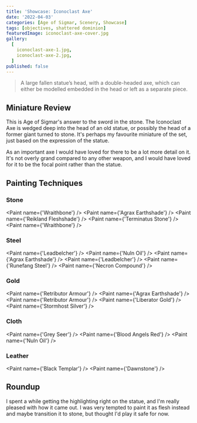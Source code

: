 ```yaml
---
title: 'Showcase: Iconoclast Axe'
date: '2022-04-03'
categories: [Age of Sigmar, Scenery, Showcase]
tags: [objectives, shattered dominion]
featuredImage: iconoclast-axe-cover.jpg
gallery:
  [
    iconoclast-axe-1.jpg,
    iconoclast-axe-2.jpg,
  ]
published: false
---
```


>  A large fallen statue’s head, with a double-headed axe, which can either be modelled embedded in the head or left
> as a separate piece.

## Miniature Review

This is Age of Sigmar's answer to the sword in the stone. The Iconoclast Axe is wedged deep into the head of an old
statue, or possibly the head of a former giant turned to stone. It's perhaps my favourite miniature of the set, just
based on the expression of the statue.

As an important axe I would have loved for there to be a lot more detail on it. It's not overly grand compared to any
other weapon, and I would have loved for it to be the focal point rather than the statue.

## Painting Techniques

### Stone
<Paint name={'Wraithbone'} />
<Paint name={'Agrax Earthshade'} />
<Paint name={'Reikland Fleshshade'} />
<Paint name={'Terminatus Stone'} />
<Paint name={'Wraithbone'} />

### Steel
<Paint name={'Leadbelcher'} />
<Paint name={'Nuln Oil'} />
<Paint name={'Agrax Earthshade'} />
<Paint name={'Leadbelcher'} />
<Paint name={'Runefang Steel'} />
<Paint name={'Necron Compound'} />

### Gold
<Paint name={'Retributor Armour'} />
<Paint name={'Agrax Earthshade'} />
<Paint name={'Retributor Armour'} />
<Paint name={'Liberator Gold'} />
<Paint name={'Stormhost Silver'} />

### Cloth
<Paint name={'Grey Seer'} />
<Paint name={'Blood Angels Red'} />
<Paint name={'Nuln Oil'} />

### Leather
<Paint name={'Black Templar'} />
<Paint name={'Dawnstone'} />

## Roundup

I spent a while getting the highlighting right on the statue, and I'm really pleased with how it came out. I was very
tempted to paint it as flesh instead and maybe transition it to stone, but thought I'd play it safe for now.